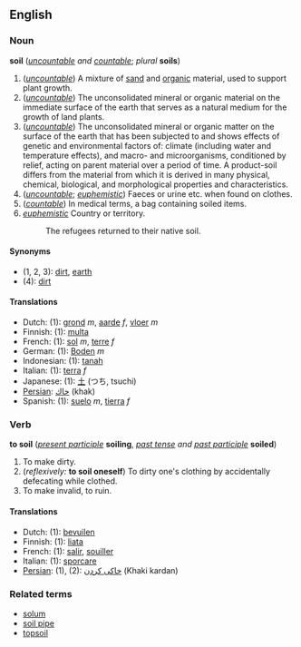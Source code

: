 ==English==
===Noun===
'''soil''' (''[[uncountable]] and [[countable]]''; ''plural'' '''soils''')

#(''[[uncountable]]'') A mixture of [[sand]] and [[organic]] material, used to support plant growth.
# (''[[uncountable]]'') The unconsolidated mineral or organic material on the immediate surface of the earth that serves as a natural medium for the growth of land plants. 
# (''[[uncountable]]'') The unconsolidated mineral or organic matter on the surface of the earth that has been subjected to and shows effects of genetic and environmental factors of: climate (including water and temperature effects), and macro- and microorganisms, conditioned by relief, acting on parent material over a period of time. A product-soil differs from the material from which it is derived in many physical, chemical, biological, and morphological properties and characteristics. 
#(''[[uncountable]]''; ''[[euphemistic]]'') Faeces or urine etc. when found on clothes.
#(''[[countable]]'') In medical terms, a bag containing soiled items.
#''[[euphemistic]]'' Country or territory. 
#:The refugees returned to their native soil.
====Synonyms====
*(1, 2, 3): [[dirt]], [[earth]]
*(4): [[dirt]]

====Translations====
*Dutch: (1): [[grond]] ''m'', [[aarde]] ''f'', [[vloer]] ''m''
*Finnish: (1): [[multa]]
*French: (1): [[sol]] ''m'', [[terre]] ''f''
*German: (1): [[Boden]] ''m''
*Indonesian: (1): [[tanah]]
*Italian: (1): [[terra]] ''f''
*Japanese: (1): [[土]] (つち, tsuchi)
*[[Persian]]: [[خاك]] (khak)
*Spanish: (1): [[suelo]] ''m'', [[tierra]] ''f''

===Verb===
'''to soil''' (''[[present participle]]'' '''soiling''', ''[[past tense]] and [[past participle]]'' '''soiled''')

#To make dirty.
#(''reflexively:'' '''to soil oneself''') To dirty one's clothing by accidentally defecating while clothed.
#To make invalid, to ruin.

====Translations====
*Dutch: (1): [[bevuilen]]
*Finnish: (1): [[liata]]
*French: (1): [[salir]], [[souiller]]
*Italian: (1): [[sporcare]]
*[[Persian]]: (1), (2): [[خاكی كردن]] (Khaki kardan)

===Related terms===
*[[solum]]
*[[soil pipe]]
*[[topsoil]]